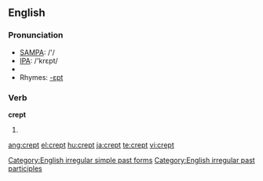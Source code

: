 ==English==

===Pronunciation===
*[[w:SAMPA|SAMPA]]: /'/
*[[w:IPA|IPA]]: /'krεpt/
*{{audio|en-us-crept.ogg|Audio (US)}}
*Rhymes: [[Rhymes:English:-ɛpt|-ɛpt]]

===Verb===
'''crept'''
# {{past of|[[creep]]}}

[[Category:English irregular simple past forms]]
[[Category:English irregular past participles]]

[[ang:crept]]
[[el:crept]]
[[hu:crept]]
[[ja:crept]]
[[te:crept]]
[[vi:crept]]